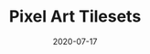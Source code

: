 ---
title: Pixel Art Tilesets
date: 2020-07-17
category:
  - 2D Art
external_link: https://arcadeisland.itch.io/
related_engine: Any Engine
externals_profile:
    name: Arcade Island
---